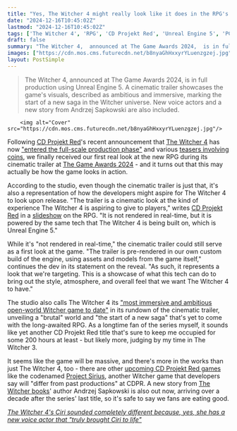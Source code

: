 ```yaml
---
title: "Yes, The Witcher 4 might really look like it does in the RPG's new cinematic trailer: 'It represents a look that we're targeting'"
date: "2024-12-16T10:45:02Z"
lastmod: "2024-12-16T10:45:02Z"
tags: ['The Witcher 4', 'RPG', 'CD Projekt Red', 'Unreal Engine 5', 'PC', 'Consoles', 'Open World']
draft: false
summary: "The Witcher 4,  announced at The Game Awards 2024,  is in full production using Unreal Engine 5.  A cinematic trailer showcases the game's visuals, described as ambitious and immersive, marking the start of a new saga in the Witcher universe.  New voice actors and a new story from Andrzej Sapkowski are also included."
images: ["https://cdn.mos.cms.futurecdn.net/b8nyaGhHxxyrYLuenzgzej.jpg"]
layout: PostSimple
---
```

> The Witcher 4,  announced at The Game Awards 2024,  is in full production using Unreal Engine 5.  A cinematic trailer showcases the game's visuals, described as ambitious and immersive, marking the start of a new saga in the Witcher universe.  New voice actors and a new story from Andrzej Sapkowski are also included.


        <img alt="Cover" src="https://cdn.mos.cms.futurecdn.net/b8nyaGhHxxyrYLuenzgzej.jpg"/>
        
Following [<u>CD Projekt Red</u>](https://www.gamesradar.com/tag/cd-projekt-red/)'s recent announcement that [<u>The Witcher 4</u>](https://www.gamesradar.com/games/the-witcher/the-witcher-4-guide/) has now [<u>"entered the full-scale production phase"</u>](https://www.gamesradar.com/games/the-witcher/the-witcher-4-has-entered-the-full-scale-production-phase-cd-projekt-red-confirms-stay-tuned-for-whats-on-the-other-side-of-the-coin/) and various [<u>teasers involving coins</u>](https://www.gamesradar.com/games/the-witcher/the-witcher-4-gets-even-more-coin-teasers-from-cd-projekt-red-sparking-another-round-of-theories-from-rpg-fans-on-project-polaris-plot/), we finally received our first real look at the new RPG during its cinematic trailer at [<u>The Game Awards 2024</u>](https://www.gamesradar.com/news/live/game-awards-2024-everything-announced/) - and it turns out that this may actually be how the game looks in action.

According to the studio, even though the cinematic trailer is just that, it's also a representation of how the developers might aspire for The Witcher 4 to look upon release. "The trailer is a cinematic look at the kind of experience The Witcher 4 is aspiring to give to players," writes [CD Projekt Red](https://www.gamesradar.com/tag/cd-projekt-red/) in a [<u>slideshow</u>](https://www.reddit.com/r/witcher/comments/1hd8zxx/slides_from_the_witcher_4_press_kit/) on the RPG. "It is not rendered in real-time, but it is powered by the same tech that The Witcher 4 is being built on, which is Unreal Engine 5."

While it's "not rendered in real-time," the cinematic trailer could still serve as a first look at the game. "The trailer is pre-rendered in our own custom build of the engine, using assets and models from the game itself," continues the dev in its statement on the reveal. "As such, it represents a look that we're targeting. This is a showcase of what this tech can do to bring out the style, atmosphere, and overall feel that we want The Witcher 4 to have."

The studio also calls The Witcher 4 its [<u>"most immersive and ambitious open-world Witcher game to date"</u>](https://www.gamesradar.com/games/the-witcher/the-witcher-4-is-set-to-be-cd-projekt-reds-most-immersive-and-ambitious-open-world-witcher-game-to-date-with-a-brutal-world-and-the-start-of-a-new-saga/) in its rundown of the cinematic trailer, unveiling a "brutal" world and "the start of a new saga" that's yet to come with the long-awaited RPG. As a longtime fan of the series myself, it sounds like yet another CD Projekt Red title that's sure to keep me occupied for some 200 hours at least - but likely more, judging by my time in The Witcher 3.

It seems like the game will be massive, and there's more in the works than just The Witcher 4, too - there are other [<u>upcoming CD Projekt Red games</u>](https://www.gamesradar.com/upcoming-cd-projekt-red-games/) like the codenamed [<u>Project Sirius</u>](https://www.gamesradar.com/cdpr-reveals-more-about-the-witcher-sirius-the-new-game-from-the-molasses-flood/), another Witcher game that developers say will "differ from past productions" at CDPR. A new story from [<u>The Witcher books</u>](https://www.gamesradar.com/the-witcher-books/)' author Andrzej Sapkowski is also out now, arriving over a decade after the series' last title, so it's safe to say we fans are eating good.

[<u><em>The Witcher 4's Ciri sounded completely different because, yes, she has a new voice actor that "truly brought Ciri to life"</em></u>](https://www.gamesradar.com/games/the-witcher/the-witcher-4s-ciri-sounded-completely-different-because-yes-she-has-a-new-voice-actor-that-truly-brought-ciri-to-life/)
        